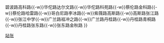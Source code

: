 {{鐵道路線
| 模板名稱 = 张江有轨电车
| 名稱 = [[张江有轨电车|张江有轨电车1路]]
| 代表色 = #FFFFFF
| Logo = 
| 背景顏色 = #FFFFFF
| 車站列表 = [[张江高科站|张江地铁站]]{{-w}}碧波路高科路{{-w}}华佗路达尔文路{{-w}}华佗路科苑路{{-w}}蔡伦路金科路{{-w}}蔡伦路哈雷路{{-w}}哥白尼路李冰路{{-w}}紫薇路高斯路{{-w}}高斯路张江路{{-w}}张江中学{{-w}}广兰路祖冲之路{{-w}}广兰路丹桂路{{-w}}丹桂路青桐路{{-w}}丹桂路张东路{{-w}}张东路金秋路
}}<noinclude>
[[Category:上海轨道交通路线车站模板|站张]]
</noinclude>